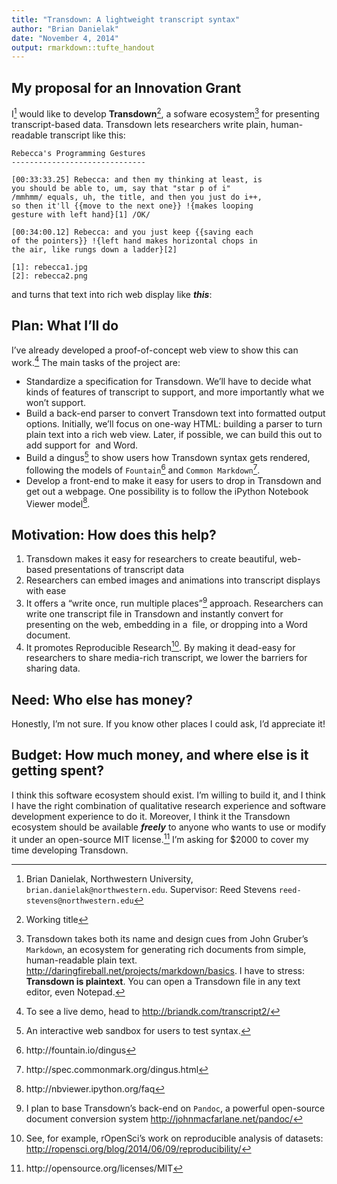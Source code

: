 ```yaml
---
title: "Transdown: A lightweight transcript syntax"
author: "Brian Danielak"
date: "November 4, 2014"
output: rmarkdown::tufte_handout
---
```


## My proposal for an **Innovation Grant**

I[^13] would like to develop **Transdown**[^1], a sofware ecosystem[^5] for presenting transcript-based data. Transdown lets researchers write plain, human-readable transcript like this:

```
Rebecca's Programming Gestures
------------------------------

[00:33:33.25] Rebecca: and then my thinking at least, is
you should be able to, um, say that "star p of i"
/mmhmm/ equals, uh, the title, and then you just do i++,
so then it'll {{move to the next one}} !{makes looping
gesture with left hand}[1] /OK/

[00:34:00.12] Rebecca: and you just keep {{saving each
of the pointers}} !{left hand makes horizontal chops in
the air, like rungs down a ladder}[2]

[1]: rebecca1.jpg
[2]: rebecca2.png
```

and turns that text into rich web display like ***this***:

\begin{figure}
\includegraphics[width=0.90\textwidth]
{transcriptulator-rebecca}
\caption{A Transdown rendering of the above text that displays in any modern web broswer. The entire idea of Transdown is that users simply write human-readable plaintext, conform to a small set of stylistic conventions, and get beautifully-rendered displays like this. Now imagine how awesome this would look if---instead of static images---these were animated GIFs. Totally possible with Transdown.}
\end{figure}

## Plan: What I'll do

I've already developed a proof-of-concept web view to show this can work.[^2] The main tasks of the project are:

- Standardize a specification for Transdown. We'll have to decide what kinds of features of transcript to support, and more importantly what we won't support.
- Build a back-end parser to convert Transdown text into formatted output options. Initially, we'll focus on one-way HTML: building a parser to turn plain text into a rich web view. Later, if possible, we can build this out to add support for \LaTeX\ and Word.
- Build a dingus[^7] to show users how Transdown syntax gets rendered, following the models of `Fountain`[^8] and `Common Markdown`[^9].
- Develop a front-end to make it easy for users to drop in Transdown and get out a webpage. One possibility is to follow the iPython Notebook Viewer model[^11].


## Motivation: How does this help?

1. Transdown makes it easy for researchers to create beautiful, web-based presentations of transcript data
2. Researchers can embed images and animations into transcript displays with ease
3. It offers a "write once, run multiple places"[^6] approach. Researchers can write one transcript file in Transdown and instantly convert for presenting on the web, embedding in a \LaTeX\ file, or dropping into a Word document.
4. It promotes Reproducible Research[^12]. By making it dead-easy for researchers to share media-rich transcript, we lower the barriers for sharing data.

## Need: Who else has money?

Honestly, I'm not sure. If you know other places I could ask, I'd appreciate it!

## Budget: How much money, and where else is it getting spent?

I think this software ecosystem should exist. I'm willing to build it, and I think I have the right combination of qualitative research experience and software development experience to do it. Moreover, I think it the Transdown ecosystem should be available ***freely*** to anyone who wants to use or modify it under an open-source MIT license.[^10] I'm asking for $2000 to cover my time developing Transdown. 


[^1]: Working title
[^2]: To see a live demo, head to <http://briandk.com/transcript2/>
[^3]: Hypertext Markup Language
[^4]: Split-infinitive alert(!)
[^5]: Transdown takes both its name and design cues from John Gruber's `Markdown`, an ecosystem for generating rich documents from simple, human-readable plain text. <http://daringfireball.net/projects/markdown/basics>. I have to stress: **Transdown is plaintext**. You can open a Transdown file in any text editor, even Notepad.
[^6]: I plan to base Transdown's back-end on `Pandoc`, a powerful open-source document conversion system <http://johnmacfarlane.net/pandoc/>
[^7]: An interactive web sandbox for users to test syntax. 
[^8]: http://fountain.io/dingus
[^9]: http://spec.commonmark.org/dingus.html
[^10]: http://opensource.org/licenses/MIT
[^11]: http://nbviewer.ipython.org/faq
[^12]: See, for example, rOpenSci's work on reproducible analysis of datasets: <http://ropensci.org/blog/2014/06/09/reproducibility/>
[^13]: Brian Danielak, Northwestern University, `brian.danielak@northwestern.edu`. Supervisor: Reed Stevens `reed-stevens@northwestern.edu`










